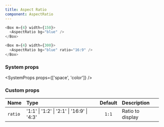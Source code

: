 ```yaml
---
title: Aspect Ratio
component: AspectRatio
---
```


```js live=true
<Box m={4} width={150}>
  <AspectRatio bg="blue" />
</Box>
```

```js live=true
<Box m={4} width={300}>
  <AspectRatio bg="blue" ratio="16:9" />
</Box>
```

### System props

<SystemProps props={['space', 'color']} />

### Custom props

| Name    | Type                                       | Default | Description      |
| :------ | :----------------------------------------- | :-----: | :--------------- |
| `ratio` | '1:1' \| '1:2' \| '2:1' \| '16:9' \| '4:3' |  `1:1`  | Ratio to display |
